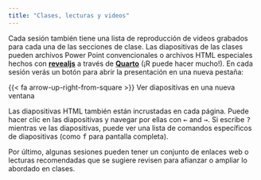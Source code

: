```yaml
---
title: "Clases, lecturas y videos"
---
```


Cada sesión también tiene una lista de reproducción de videos grabados para cada una de las secciones de clase. Las diapositivas de las clases pueden archivos Power Point convencionales o archivos HTML especiales hechos con [**revealjs**](https://revealjs.com/) a través de [**Quarto**](https://quarto.org/docs/presentations/revealjs/) (¡R puede hacer mucho!). En cada sesión verás un botón para abrir la presentación en una nueva pestaña:

<p class="buttons" style="text-align:center;"><span class="btn btn-danger">{{< fa arrow-up-right-from-square >}} Ver diapositivas en una nueva ventana</span>

Las diapositivas HTML también están incrustadas en cada página. Puede hacer clic en las diapositivas y navegar por ellas con <kbd>←</kbd> and <kbd>→</kbd>. Si escribe <kbd>?</kbd> mientras ve las diapositivas, puede ver una lista de comandos específicos de diapositivas (como <kbd>f</kbd> para pantalla completa).

Por último, algunas sesiones pueden tener un conjunto de enlaces web o lecturas recomendadas que se sugiere revisen para afianzar o ampliar lo abordado en clases.



